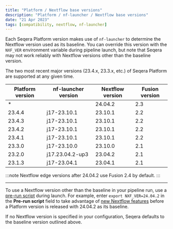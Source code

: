 ```yaml
---
title: "Platform / Nextflow base versions"
description: "Platform / nf-launcher / Nextflow base versions"
date: "21 Apr 2023"
tags: [compatibility, nextflow, nf-launcher]
---
```


Each Seqera Platform version makes use of `nf-launcher` to determine the Nextflow version used as its baseline. You can override this version with the `NXF_VER` environment variable during pipeline launch, but note that Seqera may not work reliably with Nextflow versions other than the baseline version.

The two most recent major versions (23.4.x, 23.3.x, etc.) of Seqera Platform are supported at any given time.

| Platform version | nf-launcher version | Nextflow version | Fusion version |
| ---------------- | ------------------- | ---------------- | -------------- |
| *                |                     | 24.04.2          | 2.3            |
| 23.4.4           | j17-23.10.1         | 23.10.1          | 2.2            |
| 23.4.3           | j17-23.10.1         | 23.10.1          | 2.2            |
| 23.4.2           | j17-23.10.1         | 23.10.1          | 2.2            |
| 23.4.1           | j17-23.10.1         | 23.10.1          | 2.2            |
| 23.3.0           | j17-23.10.0         | 23.10.0          | 2.1            |
| 23.2.0           | j17.23.04.2-up3     | 23.04.2          | 2.1            |
| 23.1.3           | j17-23.04.1         | 23.04.1          | 2.1            |

:::note 
Nextflow edge versions after 24.04.2 use Fusion 2.4 by default. 
:::

---

To use a Nextflow version other than the baseline in your pipeline run, use a [pre-run script](./launch/advanced#pre-and-post-run-scripts) during launch. For example, enter `export NXF_VER=24.04.2` in the **Pre-run script** field to take advantage of [new Nextflow features](https://nextflow.io/blog/2024/nextflow-2404-highlights.html) before a Platform version is released with 24.04.2 as its baseline. 

If no Nextflow version is specified in your configuration, Seqera defaults to the baseline version outlined above.

<!-- revisit this page for latest release, add Agent interoperability for HPCs, etc. in future PR-->
